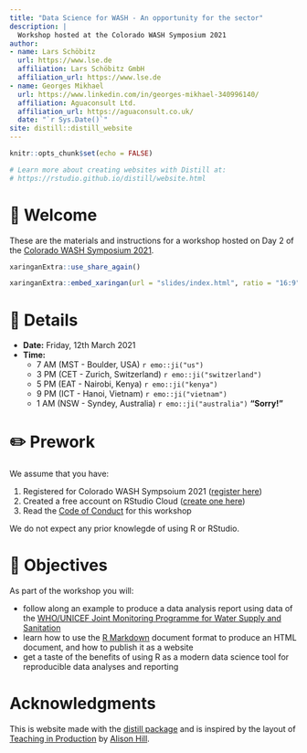 ```yaml
---
title: "Data Science for WASH - An opportunity for the sector"
description: |
  Workshop hosted at the Colorado WASH Symposium 2021 
author:
- name: Lars Schöbitz
  url: https://www.lse.de
  affiliation: Lars Schöbitz GmbH
  affiliation_url: https://www.lse.de
- name: Georges Mikhael
  url: https://www.linkedin.com/in/georges-mikhael-340996140/
  affiliation: Aguaconsult Ltd.
  affiliation_url: https://aguaconsult.co.uk/
  date: "`r Sys.Date()`"
site: distill::distill_website
---
```


<script async defer data-domain="larnsce.github.io/co-wash-symposium-2021" src="https://plausible.io/js/plausible.js"></script>


```r
knitr::opts_chunk$set(echo = FALSE)

# Learn more about creating websites with Distill at:
# https://rstudio.github.io/distill/website.html

```


# 👋 Welcome

These are the materials and instructions for a workshop hosted on Day 2 of the [Colorado WASH Symposium 2021](https://www.colorado.edu/washsymposium/). 


```r
xaringanExtra::use_share_again()
```

```r
xaringanExtra::embed_xaringan(url = "slides/index.html", ratio = "16:9")
```

# 📆 Details

- **Date:** Friday, 12th March 2021
- **Time:**
    - 7 AM (MST - Boulder, USA) `r emo::ji("us")`
    - 3 PM (CET - Zurich, Switzerland)  `r emo::ji("switzerland")`
    - 5 PM (EAT - Nairobi, Kenya) `r emo::ji("kenya")`
    - 9 PM (ICT - Hanoi, Vietnam) `r emo::ji("vietnam")`
    - 1 AM (NSW - Syndey, Australia) `r emo::ji("australia")` **"Sorry!"**
 
# ✏️ Prework

We assume that you have:

1. Registered for Colorado WASH Sympsoium 2021 ([register here](https://wash21.paperform.co/)) 
2. Created a free account on RStudio Cloud ([create one here](https://rstudio.cloud/plans/free))
3. Read the [Code of Conduct](https://larnsce.github.io/co-wash-symposium-2021/code_of_conduct.html) for this workshop

We do not expect any prior knowlegde of using R or RStudio.

# 🏁 Objectives

As part of the workshop you will:

- follow along an example to produce a data analysis report using data of the [WHO/UNICEF Joint Monitoring Programme for Water Supply and Sanitation](https://washdata.org/)
- learn how to use the [R Markdown](https://rmarkdown.rstudio.com/) document format to produce an HTML document, and how to publish it as a website
- get a taste of the benefits of using R as a modern data science tool for reproducible data analyses and reporting

# Acknowledgments {.appendix}

This is website made with the [distill package](https://rstudio.github.io/distill/) and is inspired by the layout of [Teaching in Production](https://rstudio-education.github.io/teaching-in-production/) by [Alison Hill](https://alison.rbind.io/).